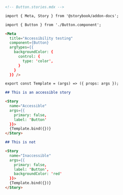 ```md
<!-- Button.stories.mdx -->

import { Meta, Story } from '@storybook/addon-docs';

import { Button } from './Button.component';

<Meta 
  title="Accessibility testing" 
  component={Button} 
  argTypes={{
    backgroundColor: {
      control: {
        type: 'color',
      }
    }
  }} />

export const Template = (args) => ({ props: args });

## This is an accessible story

<Story
  name="Accessible"
  args={{ 
    primary: false,
    label: 'Button'
  }}>
  {Template.bind({})}
</Story>

## This is not

<Story
  name="Inaccessible"
  args={{ 
    primary: false, 
    label: 'Button', 
    backgroundColor: 'red'
  }}>
  {Template.bind({})}
</Story>
```
